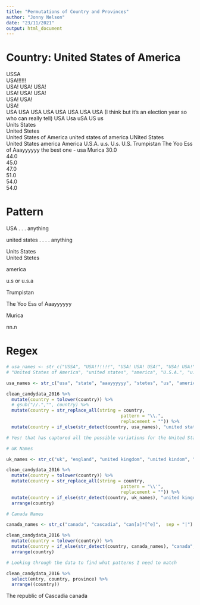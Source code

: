 ```yaml
---
title: "Permutations of Country and Provinces"
author: "Jonny Nelson"
date: "23/11/2021"
output: html_document
---
```


# Country: United States of America

USSA	
USA!!!!!!	
USA! USA! USA!	
USA! USA! USA!	
USA! USA!	
USA!	
USA USA USA USA	
USA USA USA	
USA (I think but it's an election year so who can really tell)
USA
Usa	
uSA
US
us	
Units States	
United Stetes	
United States of America
united states of america
UNited States	
United States
america
America
U.S.A.
u.s.
U.s.
U.S.
Trumpistan
The Yoo Ess of Aaayyyyyy
the best one - usa
Murica
30.0	
44.0	
45.0	
47.0	
51.0	
54.0	
54.0

# Pattern

USA . . . anything

united states . . . . anything

Units States	
United Stetes

america

u.s or u.s.a

Trumpistan

The Yoo Ess of Aaayyyyyy

Murica

nn.n

# Regex

```r

# usa_names <- str_c("USSA", "USA!!!!!!", "USA! USA! USA!", "USA! USA!", "USA!", "USA USA USA USA", "USA USA USA", "USA (I think but it's an election year so who can really tell)", "USA", "us", "Units States", "United Stetes"	
# "United States of America", "united states", "america", "U.S.A.", "u.s.", "Trumpistan", "The Yoo Ess of Aaayyyyyy", "the best one - usa", "Murica", "/ \d{2} /")

usa_names <- str_c("usa", "state", "aaayyyyyy", "stetes", "us", "america", "murica", "cascadia", "\\d{3}", sep = "|")

clean_candydata_2016 %>%
  mutate(country = tolower(country)) %>%
  # gsub("//.","", country) %>%
  mutate(country = str_replace_all(string = country,
                                           pattern = "\\.",
                                           replacement = "")) %>%
  mutate(country = if_else(str_detect(country, usa_names), "united states", country)) 

# Yes! that has captured all the possible variations for the United States of America

# UK Names

uk_names <- str_c("uk", "england", "united kingdom", "united kindom", "gods country", sep = "|")

clean_candydata_2016 %>%
  mutate(country = tolower(country)) %>%
  mutate(country = str_replace_all(string = country,
                                           pattern = "\\'",
                                           replacement = "")) %>%
  mutate(country = if_else(str_detect(country, uk_names), "united kingdom", country)) %>%
  arrange(country)

# Canada Names 

canada_names <- str_c("canada", "cascadia", "can[a]*[^e]",  sep = "|")

clean_candydata_2016 %>%
  mutate(country = tolower(country)) %>%
  mutate(country = if_else(str_detect(country, canada_names), "canada", country)) %>%
  arrange(country)

# Looking through the data to find what patterns I need to match

clean_candydata_2016 %>%
  select(entry, country, province) %>%
  arrange((country))


```
The republic of Cascadia
canada